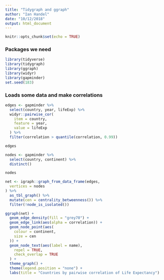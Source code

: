 ```yaml
---
title: "Tidygraph and ggraph"
author: "Ian Handel"
date: "10/12/2018"
output: html_document
---
```


```r
knitr::opts_chunk$set(echo = TRUE)
```

### Packages we need
```r
library(tidyverse)
library(tidygraph)
library(ggraph)
library(widyr)
library(gapminder)
set.seed(183)
```

### Loads some data and make correlations
```r
edges <- gapminder %>%
  select(country, year, lifeExp) %>%
  widyr::pairwise_cor(
    item = country,
    feature = year,
    value = lifeExp
  ) %>%
  filter(correlation > quantile(correlation, 0.99))
```


```r
edges
```

```r
nodes <- gapminder %>%
  select(country, continent) %>%
  distinct()
```

```r
nodes
```


```r
net <- igraph::graph_from_data_frame(edges,
  vertices = nodes
) %>%
  as_tbl_graph() %>%
  mutate(cen = centrality_betweenness()) %>%
  filter(!node_is_isolated())
```

```r
ggraph(net) +
  geom_edge_density(fill = "grey70") +
  geom_edge_link(aes(alpha = correlation)) +
  geom_node_point(aes(
    colour = continent,
    size = cen
  )) +
  geom_node_text(aes(label = name),
    repel = TRUE,
    check_overlap = TRUE
  ) +
  theme_graph() +
  theme(legend.position = "none") +
  labs(title = "Countries by pairwise correlation of Life Expectancy")
```






